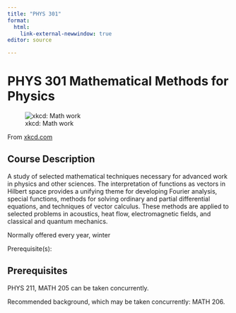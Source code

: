 ```yaml
---
title: "PHYS 301"
format: 
  html:
    link-external-newwindow: true
editor: source

---
```


# PHYS 301 Mathematical Methods for Physics

![xkcd: Math work](https://imgs.xkcd.com/comics/math_work.png)

From [xkcd.com](https://xkcd.com/2207/)

## Course Description

A study of selected mathematical techniques necessary for advanced work in physics and other sciences. The interpretation of functions as vectors in Hilbert space provides a unifying theme for developing Fourier analysis, special functions, methods for solving ordinary and partial differential equations, and techniques of vector calculus. These methods are applied to selected problems in acoustics, heat flow, electromagnetic fields, and classical and quantum mechanics. 

Normally offered every year, winter

Prerequisite(s): 

## Prerequisites

PHYS 211, MATH 205 can be taken concurrently.

Recommended background, which may be taken concurrently: MATH 206.
